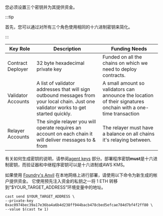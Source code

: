 您必须设置三个密钥并为其提供资金。

:::tip

首先，您可以通过对所有三个角色使用相同的十六进制密钥来简化。

:::

<table>
  <thead>
    <tr>
      <th>Key Role</th>
      <th>Description</th>
      <th>Funding Needs</th>
    </tr>
  </thead>
  <tbody>
    <tr>
      <td>Contract Deployer</td>
      <td>32 byte hexadecimal private key</td>
      <td>Funded on all the chains on which we need to deploy contracts.</td>
    </tr>
    <tr>
      <td>Validator Accounts</td>
      <td>
        A list of validator addresses that will sign outbound messages from your
        local chain. Just one validator works to get started quickly.
      </td>
      <td>
        A small amount so validators can announce the location of their
        signatures onchain with a one-time transaction
      </td>
    </tr>
    <tr>
      <td>Relayer Accounts</td>
      <td>
        The single relayer you will operate requires an account on each chain it
        will deliver messages to & from
      </td>
      <td>
        The relayer must have a balance on all chains it's relaying between.
      </td>
    </tr>
  </tbody>
</table>

有关如何生成密钥的说明，请参阅[agent keys](/docs/operate/set-up-agent-keys) 部分。部署程序密钥**must**是十六进制密钥，而验证器和中继程序密钥可以是十六进制或AWS KMS。

如果使用 [Foundry's Anvil](https://github.com/foundry-rs/foundry/tree/master/anvil) 在本地网络上进行部署，请使用以下命令为新生成的帐户提供资金。 它使用预先注入资金的私钥之一将 1 ETH 转移到“$YOUR_TARGET_ADDRESS”环境变量中的地址。

```
cast send $YOUR_TARGET_ADDRESS \
--private-key 0xac0974bec39a17e36ba4a6b4d238ff944bacb478cbed5efcae784d7bf4f2ff80 \
--value $(cast tw 1)
```
